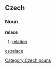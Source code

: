 ==Czech==

===Noun===
'''relace''' {{f}}

# [[relation]] {{mathematics|lang=cs}}

[[Category:Czech nouns]]

[[cs:relace]]